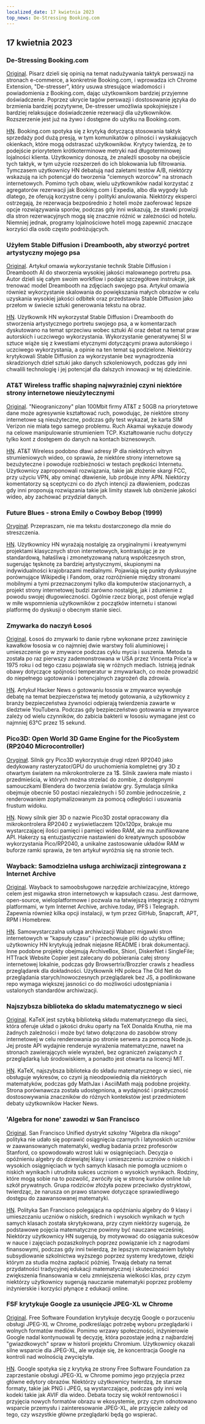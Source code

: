```yaml
---
localized_date: 17 kwietnia 2023
top_news: De-Stressing Booking.com
---
```




<CallToAction />

<Steps>

## 17 kwietnia 2023

### De-Stressing Booking.com

[Original](https://www.alexcharlton.co/projects/booking-com-de-stresser).
Pisarz dzieli się opinią na temat nadużywania taktyk perswazji na stronach e-commerce, a konkretnie Booking.com, i wprowadza ich Chrome Extension, "De-stresser", który usuwa stresujące wiadomości i powiadomienia z Booking.com, dając użytkownikom bardziej przyjemne doświadczenie. Poprzez ukrycie tagów perswazji i dostosowanie języka do brzmienia bardziej pozytywne, De-stresser umożliwia spokojniejsze i bardziej relaksujące doświadczenie rezerwacji dla użytkowników. Rozszerzenie jest już na żywo i dostępne do użytku na Booking.com.

[HN](http://news.ycombinator.com/item?id=35590734).
Booking.com spotyka się z krytyką dotyczącą stosowania taktyk sprzedaży pod dużą presją, w tym komunikatów o pilności i wyskakujących okienkach, które mogą odstraszać użytkowników. Krytycy twierdzą, że to podejście priorytetem krótkoterminowe metryki nad długoterminowej lojalności klienta. Użytkownicy donoszą, że znaleźli sposoby na obejście tych taktyk, w tym użycie rozszerzeń do ich blokowania lub filtrowania. Tymczasem użytkownicy HN debatują nad zaletami testów A/B, niektórzy wskazują na ich potencjał do tworzenia "ciemnych wzorców" na stronach internetowych. Pomimo tych obaw, wielu użytkowników nadal korzystać z agregatorów rezerwacji jak Booking.com i Expedia, albo dla wygody lub dlatego, że oferują korzystne ceny i polityki anulowania. Niektórzy eksperci ostrzegają, że rezerwacja bezpośrednio z hoteli może zaoferować lepsze opcje rozwiązywania sporów, podczas gdy inni wskazują, że stawki prowizji dla stron rezerwacyjnych mogą się znacznie różnić w zależności od hotelu. Niemniej jednak, programy lojalnościowe hoteli mogą zapewnić znaczące korzyści dla osób często podróżujących.

### Użyłem Stable Diffusion i Dreambooth, aby stworzyć portret artystyczny mojego psa

[Original](https://www.shruggingface.com/blog/how-i-used-stable-diffusion-and-dreambooth-to-create-a-painted-portrait-of-my-dog).
Artykuł omawia wykorzystanie technik Stable Diffusion i Dreambooth AI do stworzenia wysokiej jakości malowanego portretu psa. Autor dzieli się całym swoim workflow i podaje szczegółowe instrukcje, jak trenować model Dreambooth na zdjęciach swojego psa. Artykuł omawia również wykorzystanie skalowania do powiększania małych obrazów w celu uzyskania wysokiej jakości odbitek oraz przedstawia Stable Diffusion jako przełom w świecie sztuki generowania tekstu na obraz.

[HN](http://news.ycombinator.com/item?id=35592847).
Użytkownik HN wykorzystał Stable Diffusion i Dreambooth do stworzenia artystycznego portretu swojego psa, a w komentarzach dyskutowano na temat sprzeciwu wobec sztuki AI oraz debat na temat praw autorskich i uczciwego wykorzystania. Wykorzystanie generatywnej SI w sztuce wiąże się z kwestiami etycznymi dotyczącymi prawa autorskiego i uczciwego wykorzystania, a opinie na ten temat są podzielone. Niektórzy krytykowali Stable Diffusion za wykorzystanie bez wynagrodzenia skradzionych dzieł sztuki jako danych szkoleniowych, podczas gdy inni chwalili technologię i jej potencjał dla dalszych innowacji w tej dziedzinie.

### AT&T Wireless traffic shaping najwyraźniej czyni niektóre strony internetowe nieużytecznymi

[Original](https://adriano.fyi/post/2023/2023-04-16-att-traffic-shaping-makes-websites-unusable/).
"Nieograniczony" plan 100Mbit firmy AT&T z 50GB na priorytetowe dane może agresywnie kształtować ruch, powodując, że niektóre strony internetowe są nieużyteczne, podczas gdy test wykazał, że karta SIM Verizon nie miała tego samego problemu. Ruch Akamai wykazuje dowody na celowe manipulowanie strumieniem TCP. Kształtowanie ruchu dotyczy tylko kont z dostępem do danych na kontach biznesowych.

[HN](http://news.ycombinator.com/item?id=35592607).
AT&T Wireless podobno dławi adresy IP dla niektórych witryn strumieniowych wideo, co sprawia, że niektóre strony internetowe są bezużyteczne i powoduje rozbieżności w testach prędkości Internetu. Użytkownicy zaproponowali rozwiązania, takie jak złożenie skargi FCC, przy użyciu VPN, aby ominąć dławienie, lub próbuje inny APN. Niektórzy komentatorzy są sceptyczni co do złych intencji za dławieniem, podczas gdy inni proponują rozwiązania takie jak limity stawek lub obniżenie jakości wideo, aby zachować przydział danych.

### Future Blues - strona Emily o Cowboy Bebop (1999)

[Oryginał](https://futureblues.com/).
Przepraszam, nie ma tekstu dostarczonego dla mnie do streszczenia.

[HN](http://news.ycombinator.com/item?id=35589124).
Użytkownicy HN wyrażają nostalgię za oryginalnymi i kreatywnymi projektami klasycznych stron internetowych, kontrastując je ze standardową, hałaśliwą i zmonetyzowaną naturą współczesnych stron, sugerując tęsknotę za bardziej artystycznymi, skupionymi na indywidualności krajobrazami medialnymi. Pojawiają się punkty dyskusyjne porównujące Wikipedię i Fandom, oraz rozróżnienie między stronami mobilnymi a tymi przeznaczonymi tylko dla komputerów stacjonarnych, a projekt strony internetowej budzi zarówno nostalgię, jak i zdumienie z powodu swojej długowieczności. Ogólnie rzecz biorąc, post oferuje wgląd w miłe wspomnienia użytkowników z początków internetu i stanowi platformę do dyskusji o obecnym stanie sieci.

### Zmywarka do naczyń Łosoś

[Original](https://en.wikipedia.org/wiki/Dishwasher_salmon).
Łosoś do zmywarki to danie rybne wykonane przez zawinięcie kawałków łososia w co najmniej dwie warstwy folii aluminiowej i umieszczenie go w zmywarce podczas cyklu mycia i suszenia. Metoda ta została po raz pierwszy zademonstrowana w USA przez Vincenta Price'a w 1975 roku i od tego czasu pojawiała się w różnych mediach. Istnieją jednak obawy dotyczące spójności temperatur w zmywarkach, co może prowadzić do niepełnego ugotowania i potencjalnych zagrożeń dla zdrowia.

[HN](http://news.ycombinator.com/item?id=35586683).
Artykuł Hacker News o gotowaniu łososia w zmywarce wywołuje debatę na temat bezpieczeństwa tej metody gotowania, a użytkownicy z branży bezpieczeństwa żywności odpierają twierdzenia zawarte w śledztwie YouTubera. Podczas gdy bezpieczeństwo gotowania w zmywarce zależy od wielu czynników, do zabicia bakterii w łososiu wymagane jest co najmniej 63°C przez 15 sekund.

### Pico3D: Open World 3D Game Engine for the PicoSystem (RP2040 Microcontroller)

[Oryginał](https://github.com/bernhardstrobl/Pico3D).
Silnik gry Pico3D wykorzystuje drugi rdzeń RP2040 jako dedykowany rasteryzator/GPU do uruchomienia kompletnej gry 3D z otwartym światem na mikrokontrolerze za 1$. Silnik zawiera małe miasto i przedmieścia, w których można strzelać do zombie, z dostępnymi samouczkami Blendera do tworzenia światów gry. Symulacja silnika obejmuje obecnie 50 postaci niezależnych i 50 zombie jednocześnie, z renderowaniem zoptymalizowanym za pomocą odległości i usuwania frustum widoku.

[HN](http://news.ycombinator.com/item?id=35589172).
Nowy silnik gier 3D o nazwie Pico3D został opracowany dla mikrokontrolera RP2040 z wyświetlaczem 120x120px, brakuje mu wystarczającej ilości pamięci i pamięci wideo RAM, ale ma zunifikowane API. Hakerzy są entuzjastycznie nastawieni do kreatywnych sposobów wykorzystania Pico/RP2040, a unikalne zastosowanie układów RAM w buforze ramki sprawia, że ten artykuł wyróżnia się na stronie tech.

### Wayback: Samodzielna usługa archiwizacji zintegrowana z Internet Archive

[Original](https://github.com/wabarc/wayback).
Wayback to samoobsługowe narzędzie archiwizacyjne, którego celem jest migawka stron internetowych w kapsułach czasu. Jest darmowe, open-source, wieloplatformowe i pozwala na łatwiejszą integrację z różnymi platformami, w tym Internet Archive, archive.today, IPFS i Telegraph. Zapewnia również kilka opcji instalacji, w tym przez GitHub, Snapcraft, APT, RPM i Homebrew.

[HN](http://news.ycombinator.com/item?id=35586845).
Samowystarczalna usługa archiwizacji Wabarc migawki stron internetowych w "kapsuły czasu" i przechowuje pliki do użytku offline; użytkownicy HN krytykują jednak niejasne README i brak dokumentacji. Inne podobne projekty obejmują ArchiveBox, Shiori, DiskerNet i SingleFile; HTTrack Website Copier jest zalecany do pobierania całej strony internetowej lokalnie, podczas gdy Browsertrix/Brozzler crawls z headless przeglądarek dla dokładności. Użytkownik HN poleca The Old Net do przeglądania starych/nowoczesnych przeglądarek bez JS, a podlinkowane repo wymaga większej jasności co do możliwości udostępniania i ustalonych standardów archiwizacji.

### Najszybsza biblioteka do składu matematycznego w sieci

[Original](https://katex.org/).
KaTeX jest szybką biblioteką składu matematycznego dla sieci, która oferuje układ o jakości druku oparty na TeX Donalda Knutha, nie ma żadnych zależności i może być łatwo dołączona do zasobów strony internetowej w celu renderowania po stronie serwera za pomocą Node.js. Jej proste API wydajnie renderuje wyrażenia matematyczne, nawet na stronach zawierających wiele wyrażeń, bez ograniczeń związanych z przeglądarką lub środowiskiem, a ponadto jest otwarta na licencji MIT.

[HN](http://news.ycombinator.com/item?id=35588985).
KaTeX, najszybsza biblioteka do składu matematycznego w sieci, nie obsługuje wykresów, co czyni ją nieodpowiednią dla niektórych matematyków, podczas gdy MathJax i AsciiMath mają podobne projekty. Strona porównawcza została udostępniona, a wydajność i praktyczność dostosowywania znaczników do różnych kontekstów jest przedmiotem debaty użytkowników Hacker News.

### 'Algebra for none' zawodzi w San Francisco

[Original](https://www.joannejacobs.com/post/algebra-for-none-fails-in-san-francisco).
San Francisco Unified dystrykt szkolny "Algebra dla nikogo" polityka nie udało się poprawić osiągnięcia czarnych i latynoskich uczniów w zaawansowanych matematyki, według badania przez profesorów Stanford, co spowodowało wzrost luki w osiągnięciach. Decyzja o opóźnieniu algebry do dziewiątej klasy i umieszczeniu uczniów o niskich i wysokich osiągnięciach w tych samych klasach nie pomogła uczniom o niskich wynikach i utrudniła sukces uczniom o wysokich wynikach. Rodziny, które mogą sobie na to pozwolić, zwróciły się w stronę kursów online lub szkół prywatnych. Grupa rodziców złożyła pozew przeciwko dystryktowi, twierdząc, że narusza on prawo stanowe dotyczące sprawiedliwego dostępu do zaawansowanej matematyki.

[HN](http://news.ycombinator.com/item?id=35595026).
Polityka San Francisco polegająca na opóźnianiu algebry do 9 klasy i umieszczaniu uczniów o niskich, średnich i wysokich wynikach w tych samych klasach została skrytykowana, przy czym niektórzy sugerują, że podstawowe pojęcia matematyczne powinny być nauczane wcześniej. Niektórzy użytkownicy HN sugerują, by motywować do osiągania sukcesów w nauce i zajęciach pozaszkolnych poprzez powiązanie ich z nagrodami finansowymi, podczas gdy inni twierdzą, że lepszym rozwiązaniem byłoby subsydiowanie szkolnictwa wyższego poprzez systemy kredytowe, dzięki którym za studia można zapłacić później. Trwają debaty na temat przydatności tradycyjnej edukacji matematycznej i skuteczności zwiększenia finansowania w celu zmniejszenia wielkości klas, przy czym niektórzy użytkownicy sugerują nauczanie matematyki poprzez problemy inżynierskie i korzyści płynące z edukacji online.

### FSF krytykuje Google za usunięcie JPEG-XL w Chrome

[Original](https://www.phoronix.com/news/FSF-Slams-Google-JPEG-XL).
Free Software Foundation krytykuje decyzję Google o porzuceniu obsługi JPEG-XL w Chrome, podkreślając potrzebę wyboru przeglądarki i wolnych formatów mediów. Pomimo wrzawy społeczności, inżynierowie Google nadal kontynuowali tę decyzję, która pozostaje jedną z najbardziej "gwiazdkowych" spraw w historii projektu Chromium. Użytkownicy okazali silne wsparcie dla JPEG-XL, ale wydaje się, że koncentracja Google na kontroli nad wolnością zwyciężyła.

[HN](http://news.ycombinator.com/item?id=35589179).
Google spotyka się z krytyką ze strony Free Software Foundation za zaprzestanie obsługi JPEG-XL w Chrome pomimo jego przyjęcia przez główne edytory obrazów. Niektórzy użytkownicy twierdzą, że starsze formaty, takie jak PNG i JPEG, są wystarczające, podczas gdy inni wolą kodeki takie jak AVIF dla wideo. Debata toczy się wokół rentowności i przyjęcia nowych formatów obrazu w ekosystemie, przy czym odnotowano wsparcie przemysłu i zainteresowanie JPEG-XL, ale przyjęcie zależy od tego, czy wszystkie główne przeglądarki będą go wspierać.

</Steps>

